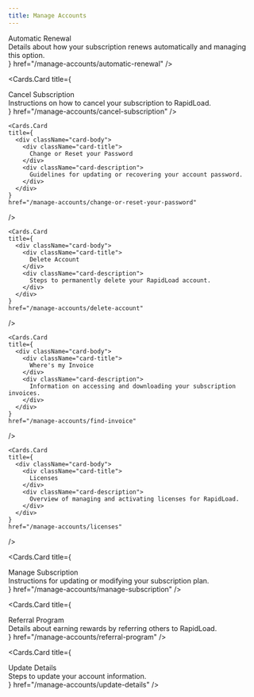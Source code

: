 ```yaml
---
title: Manage Accounts
--- 
```



 <style jsx global>{`
  
  .cards-container{
    display: flex;
    flex-direction: column;
  }

  .card-body .card-title{
    font-size: 18px;
    line-height: 1.2;
    font-weight: 600;
  }

  .card-body .card-description{
    font-size: 14px;
    line-height: 1.2;
    font-weight: 400;
    margin-top: 10px;
  }

`}</style>

<Cards className="cards-container">
    <Cards.Card
    title={
      <div className="card-body">
        <div className="card-title">
          Automatic Renewal
        </div>
        <div className="card-description">
          Details about how your subscription renews automatically and managing this option.
        </div>
      </div>
    }
      href="/manage-accounts/automatic-renewal"
  />

  <Cards.Card
    title={
      <div className="card-body">
        <div className="card-title">
          Cancel Subscription
        </div>
        <div className="card-description">
          Instructions on how to cancel your subscription to RapidLoad.
        </div>
      </div>
    }
    href="/manage-accounts/cancel-subscription"
  />

    <Cards.Card
    title={
      <div className="card-body">
        <div className="card-title">
          Change or Reset your Password
        </div>
        <div className="card-description">
          Guidelines for updating or recovering your account password.
        </div>
      </div>
    }
    href="/manage-accounts/change-or-reset-your-password"
  />

    <Cards.Card
    title={
      <div className="card-body">
        <div className="card-title">
          Delete Account
        </div>
        <div className="card-description">
          Steps to permanently delete your RapidLoad account.
        </div>
      </div>
    }
    href="/manage-accounts/delete-account"
  />

    <Cards.Card
    title={
      <div className="card-body">
        <div className="card-title">
          Where's my Invoice
        </div>
        <div className="card-description">
          Information on accessing and downloading your subscription invoices.
        </div>
      </div>
    }
    href="/manage-accounts/find-invoice"
  />

    <Cards.Card
    title={
      <div className="card-body">
        <div className="card-title">
          Licenses
        </div>
        <div className="card-description">
          Overview of managing and activating licenses for RapidLoad.
        </div>
      </div>
    }
    href="/manage-accounts/licenses"
  />

  <Cards.Card
    title={
      <div className="card-body">
        <div className="card-title">
          Manage Subscription
        </div>
        <div className="card-description">
          Instructions for updating or modifying your subscription plan.
        </div>
      </div>
    }
    href="/manage-accounts/manage-subscription"
  />

  <Cards.Card
    title={
      <div className="card-body">
        <div className="card-title">
          Referral Program
        </div>
        <div className="card-description">
          Details about earning rewards by referring others to RapidLoad.
        </div>
      </div>
    }
    href="/manage-accounts/referral-program"
  />

  <Cards.Card
    title={
      <div className="card-body">
        <div className="card-title">
          Update Details
        </div>
        <div className="card-description">
          Steps to update your account information.
        </div>
      </div>
    }
    href="/manage-accounts/update-details"
  />
</Cards>